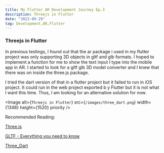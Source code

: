 ```yaml
---
title: My Flutter AR Development Journey Ep.3
description: Threejs in Flutter
date: "2022-09-29"
tag: Development,AR,Flutter
---
```


### Threejs in Flutter

In previous testings, I found out that the ar package i used in my flutter project was only supporting 3D objects in gltf and glb formats.
I hoped to implement a function for me to show the text input I type into the mobile app in AR.
I started to look for a gltf glb 3D model converter and I knew that there was on inside the three.js package.

I tried the dart version of that in a flutter project but it failed to run in iOS project.
It could run in the web project exported b y Flutter but it is not what I want this time.
Thus, I am looking for an alternative solution for now.



<Image
  alt={`Threejs in Flutter`}
  src={`/images/three_dart.png`}
  width={1348}
  height={1520}
  priority
/>




Recommended Reading:

[Three.js](https://threejs.org/)

[GLTF - Everything you need to know](https://www.threekit.com/blog/gltf-everything-you-need-to-know)

[Three_Dart](https://pub.dev/packages/three_dart)
